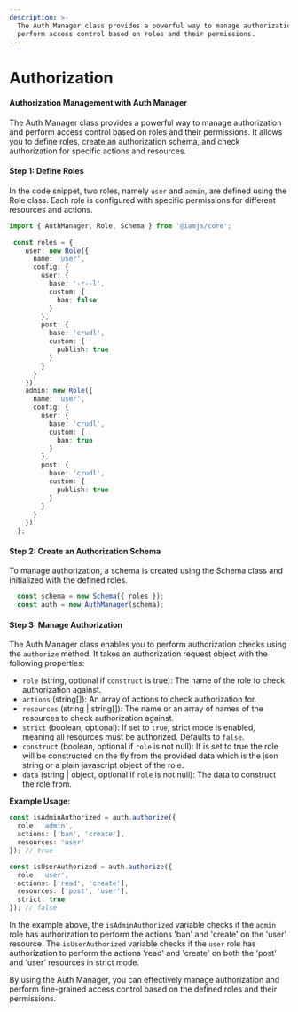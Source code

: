 ```yaml
---
description: >-
  The Auth Manager class provides a powerful way to manage authorization and
  perform access control based on roles and their permissions.
---
```


# Authorization

#### Authorization Management with Auth Manager

The Auth Manager class provides a powerful way to manage authorization and perform access control based on roles and their permissions. It allows you to define roles, create an authorization schema, and check authorization for specific actions and resources.

#### Step 1: Define Roles

In the code snippet, two roles, namely `user` and `admin`, are defined using the Role class. Each role is configured with specific permissions for different resources and actions.

```typescript
import { AuthManager, Role, Schema } from '@iamjs/core';
 
 const roles = {
    user: new Role({
      name: 'user',
      config: {
        user: {
          base: '-r--l',
          custom: {
            ban: false
          }
        },
        post: {
          base: 'crudl',
          custom: {
            publish: true
          }
        }
      }
    }),
    admin: new Role({
      name: 'user',
      config: {
        user: {
          base: 'crudl',
          custom: {
            ban: true
          }
        },
        post: {
          base: 'crudl',
          custom: {
            publish: true
          }
        }
      }
    })
  };
```

#### Step 2: Create an Authorization Schema

To manage authorization, a schema is created using the Schema class and initialized with the defined roles.

```typescript
  const schema = new Schema({ roles });
  const auth = new AuthManager(schema);
```

#### Step 3: Manage Authorization

The Auth Manager class enables you to perform authorization checks using the `authorize` method. It takes an authorization request object with the following properties:

* `role` (string, optional if `construct` is true): The name of the role to check authorization against.
* `actions` (string\[]): An array of actions to check authorization for.
* `resources` (string | string\[]): The name or an array of names of the resources to check authorization against.
* `strict` (boolean, optional): If set to `true`, strict mode is enabled, meaning all resources must be authorized. Defaults to `false`.
* `construct` (boolean, optional if `role` is not null): If is set to true the role will be constructed on the fly from the provided data which is the json string or a plain javascript object of the role.
* `data` (string | object, optional if `role` is not null): The data to construct the role from.

**Example Usage:**

```typescript
const isAdminAuthorized = auth.authorize({
  role: 'admin',
  actions: ['ban', 'create'],
  resources: 'user'
}); // true

const isUserAuthorized = auth.authorize({
  role: 'user',
  actions: ['read', 'create'],
  resources: ['post', 'user'],
  strict: true
}); // false
```

In the example above, the `isAdminAuthorized` variable checks if the `admin` role has authorization to perform the actions 'ban' and 'create' on the 'user' resource. The `isUserAuthorized` variable checks if the `user` role has authorization to perform the actions 'read' and 'create' on both the 'post' and 'user' resources in strict mode.

By using the Auth Manager, you can effectively manage authorization and perform fine-grained access control based on the defined roles and their permissions.
